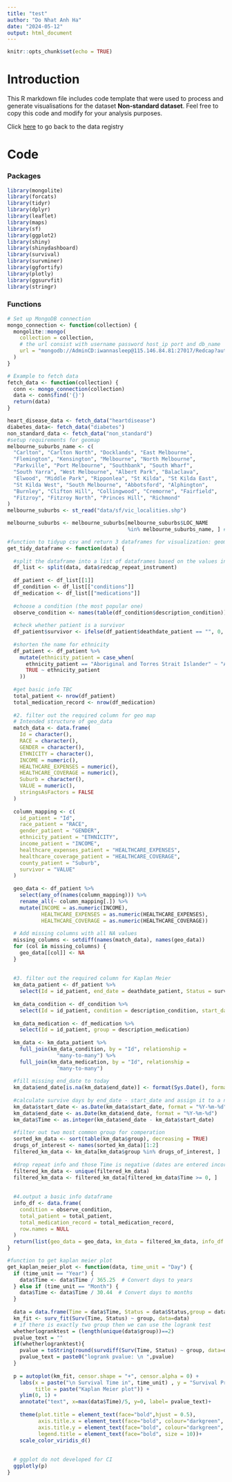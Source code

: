 ```yaml
---
title: "test"
author: "Do Nhat Anh Ha"
date: "2024-05-12"
output: html_document
---
```


```r
knitr::opts_chunk$set(echo = TRUE)
```

# Introduction

This R markdown file includes code template that were used to process and generate visualisations for the dataset **Non-standard dataset**. Feel free to copy this code and modify for your analysis purposes.

Click [here](http://115.146.86.176/view/DDC0003) to go back to the data registry

# Code

### Packages
```r
library(mongolite)
library(forcats)
library(tidyr)
library(dplyr)
library(leaflet)
library(maps)
library(sf)
library(ggplot2)
library(shiny)
library(shinydashboard)
library(survival)
library(survminer)
library(ggfortify)
library(plotly)
library(ggsurvfit)
library(stringr)
```

### Functions
```r
# Set up MongoDB connection
mongo_connection <- function(collection) {
  mongolite::mongo(
    collection = collection,
    # the url consist with username password host_ip port and db_name
    url = "mongodb://AdminCD:iwannasleep@115.146.84.81:27017/Redcap?authSource=admin"
  )
}

# Example to fetch data
fetch_data <- function(collection) {
  conn <- mongo_connection(collection)
  data <- conn$find('{}')
  return(data)
}

heart_disease_data <- fetch_data("heartdisease")
diabetes_data<- fetch_data("diabetes")
non_standard_data <- fetch_data("non_standard")
#setup requirements for geomap
melbourne_suburbs_name <- c(
  "Carlton", "Carlton North", "Docklands", "East Melbourne",
  "Flemington", "Kensington", "Melbourne", "North Melbourne",
  "Parkville", "Port Melbourne", "Southbank", "South Wharf",
  "South Yarra", "West Melbourne", "Albert Park", "Balaclava",
  "Elwood", "Middle Park", "Ripponlea", "St Kilda", "St Kilda East",
  "St Kilda West", "South Melbourne", "Abbotsford", "Alphington",
  "Burnley", "Clifton Hill", "Collingwood", "Cremorne", "Fairfield",
  "Fitzroy", "Fitzroy North", "Princes Hill", "Richmond"
)
melbourne_suburbs <- st_read("data/sf/vic_localities.shp")

melbourne_suburbs <- melbourne_suburbs[melbourne_suburbs$LOC_NAME
                                       %in% melbourne_suburbs_name, ] #enable this line to view only melbourne county

#function to tidyup csv and return 3 dataframes for visualization: geomap_data, km_data, and info_data
get_tidy_dataframe <- function(data) {
  
  #split the dataframe into a list of dataframes based on the values in 'redcap_repeat_instrument'
  df_list <- split(data, data$redcap_repeat_instrument)
  
  df_patient <- df_list[[1]]
  df_condition <- df_list[["conditions"]]
  df_medication <- df_list[["medications"]]
  
  #choose a condition (the most popular one)
  observe_condition <- names(table(df_condition$description_condition))[which.max(table(df_condition$description_condition))]
  
  #check whether patient is a survivor
  df_patient$survivor <- ifelse(df_patient$deathdate_patient == "", 0, 1) 
  
  #shorten the name for ethnicity
  df_patient <- df_patient %>%
    mutate(ethnicity_patient = case_when(
      ethnicity_patient == "Aboriginal and Torres Strait Islander" ~ "Aboriginal",
      TRUE ~ ethnicity_patient
    ))
  
  #get basic info TBC
  total_patient <- nrow(df_patient)
  total_medication_record <- nrow(df_medication)
  
  #2. filter out the required column for geo map
  # Intended structure of geo_data
  match_data <- data.frame(
    Id = character(),
    RACE = character(),
    GENDER = character(),
    ETHNICITY = character(),
    INCOME = numeric(),
    HEALTHCARE_EXPENSES = numeric(),
    HEALTHCARE_COVERAGE = numeric(),
    Suburb = character(),
    VALUE = numeric(),
    stringsAsFactors = FALSE
  )
  
  column_mapping <- c(
    id_patient = "Id",
    race_patient = "RACE",
    gender_patient = "GENDER",
    ethnicity_patient = "ETHNICITY",
    income_patient = "INCOME",
    healthcare_expenses_patient = "HEALTHCARE_EXPENSES",
    healthcare_coverage_patient = "HEALTHCARE_COVERAGE",
    county_patient = "Suburb",
    survivor = "VALUE"
  )
  
  geo_data <- df_patient %>%
    select(any_of(names(column_mapping))) %>%
    rename_all(~ column_mapping[.]) %>%
    mutate(INCOME = as.numeric(INCOME),
           HEALTHCARE_EXPENSES = as.numeric(HEALTHCARE_EXPENSES),
           HEALTHCARE_COVERAGE = as.numeric(HEALTHCARE_COVERAGE))
  
  # Add missing columns with all NA values
  missing_columns <- setdiff(names(match_data), names(geo_data))
  for (col in missing_columns) {
    geo_data[[col]] <- NA
  }
  
  
  #3. filter out the required column for Kaplan Meier
  km_data_patient <- df_patient %>%
    select(Id = id_patient, end_date = deathdate_patient, Status = survivor)
  
  km_data_condition <- df_condition %>%
    select(Id = id_patient, condition = description_condition, start_date = start_condition)
  
  km_data_medication <- df_medication %>%
    select(Id = id_patient, group = description_medication)
  
  km_data <- km_data_patient %>%
    full_join(km_data_condition, by = "Id", relationship =
                "many-to-many") %>%
    full_join(km_data_medication, by = "Id", relationship =
                "many-to-many")
  
  #fill missing end_date to today
  km_data$end_date[is.na(km_data$end_date)] <- format(Sys.Date(), format = "%Y-%m-%d")
  
  #calculate survive days by end_date - start_date and assign it to a new column called Times
  km_data$start_date <- as.Date(km_data$start_date, format = "%Y-%m-%d")
  km_data$end_date <- as.Date(km_data$end_date, format = "%Y-%m-%d")
  km_data$Time <- as.integer(km_data$end_date - km_data$start_date)
  
  #filter out two most common group for comperation
  sorted_km_data <- sort(table(km_data$group), decreasing = TRUE)
  drugs_of_interest <- names(sorted_km_data)[1:2]
  filtered_km_data <- km_data[km_data$group %in% drugs_of_interest, ]
  
  #drop repeat info and those Time is negative (dates are entered incorrectly)
  filtered_km_data <- unique(filtered_km_data)
  filtered_km_data <- filtered_km_data[filtered_km_data$Time >= 0, ]
  
  
  #4.output a basic info dataframe
  info_df <- data.frame(
    condition = observe_condition,
    total_patient = total_patient,
    total_medication_record = total_medication_record,
    row.names = NULL
  )
  return(list(geo_data = geo_data, km_data = filtered_km_data, info_df = info_df))
}

#function to get kaplan meier plot
get_kaplan_meier_plot <- function(data, time_unit = "Day") {
  if (time_unit == "Year") {
    data$Time <- data$Time / 365.25  # Convert days to years
  } else if (time_unit == "Month") {
    data$Time <- data$Time / 30.44  # Convert days to months
  }
  
  data = data.frame(Time = data$Time, Status = data$Status,group = data$group)
  km_fit <- surv_fit(Surv(Time, Status) ~ group, data=data)
  # if there is exactly two group then we can use the logrank test 
  whetherlogranktest = (length(unique(data$group))==2)
  pvalue_text = ""
  if(whetherlogranktest){
    pvalue = toString(round(survdiff(Surv(Time, Status) ~ group, data=data)$pvalue,8))
    pvalue_text = paste0("logrank pvalue: \n ",pvalue)
  }
  
  p = autoplot(km_fit, censor.shape = "+", censor.alpha = 0) + 
    labs(x = paste("\n Survival Time in", time_unit) , y = "Survival Probabilities \n", 
         title = paste("Kaplan Meier plot")) + 
    ylim(0, 1) +
    annotate("text", x=max(data$Time)/5, y=0, label= pvalue_text)+
    
    theme(plot.title = element_text(face="bold",hjust = 0.5), 
          axis.title.x = element_text(face="bold", colour="darkgreen", size = 11),
          axis.title.y = element_text(face="bold", colour="darkgreen", size = 11),
          legend.title = element_text(face="bold", size = 10))+
    scale_color_viridis_d()
  
  
  # ggplot do not developed for CI
  ggplotly(p)
}
```